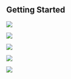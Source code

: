 

## Getting Started

<Row>

<Column colLg={4} colMd={4} noGutterMdLeft>
<ArticleCard
    color="dark"
    subTitle="Starting the environment"
    title="Want to start learning IBM Edge Application Manager?"
    href="/gettingstarted"
    actionIcon="arrowRight"
    >

![](../images/early-sales.jpg)

</ArticleCard>
</Column>

<Column colLg={4} colMd={4} noGutterMdLeft>
<ArticleCard
    color="white"
    subTitle="Requesting Your Trial Environment"
    title="Do you want to know how to request your IBM Edge Application Manager Trial?"
    href="/environment/overview"
    actionIcon="arrowRight"
    >

![](../images/multi-cloud.jpg)

</ArticleCard>

</Column>

<Column colLg={4} colMd={4} noGutterMdLeft>
<ArticleCard
    color="dark"
    subTitle="Preparing Your Environment"
    title="Do you want to know how to prepare and configure your environment?"
    href="/gettingstarted"
    actionIcon="arrowRight"
    author="Coming Soon"
    disabled
    >

![](../images/prereqs.jpg)

</ArticleCard>
</Column>
</Row>

<Row>

<Column colLg={4} colMd={4} noGutterMdLeft>
<ArticleCard
    color="white"
    subTitle="Learning with Hands-on Labs"
    title="Do you want to learn more about IBM Edge Application Manager?"
    href="/labs/overview"
    actionIcon="arrowRight"
    author="Coming Soon"
    >

![](../images/activities.jpg)

</Column>
<Column colLg={4} colMd={4} noGutterMdLeft>
<ArticleCard
    color="white"
    subTitle="Resources"
    title="Are you looking for other resources and assets?"
    href="/resources"
    actionIcon="arrowRight"
    >

![](../images/resources.jpg)

</ArticleCard>
</Column>
</Row>
